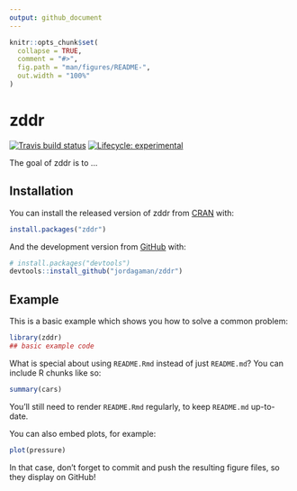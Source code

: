 ```yaml
---
output: github_document
---
```


<!-- README.md is generated from README.Rmd. Please edit that file -->

```r
knitr::opts_chunk$set(
  collapse = TRUE,
  comment = "#>",
  fig.path = "man/figures/README-",
  out.width = "100%"
)
```

# zddr

<!-- badges: start -->
[![Travis build status](https://travis-ci.com/jordagaman/zddr.svg?branch=master)](https://travis-ci.com/jordagaman/zddr)
[![Lifecycle: experimental](https://img.shields.io/badge/lifecycle-experimental-orange.svg)](https://www.tidyverse.org/lifecycle/#experimental)
<!-- badges: end -->

The goal of zddr is to ...

## Installation

You can install the released version of zddr from [CRAN](https://CRAN.R-project.org) with:

``` r
install.packages("zddr")
```

And the development version from [GitHub](https://github.com/) with:

``` r
# install.packages("devtools")
devtools::install_github("jordagaman/zddr")
```
## Example

This is a basic example which shows you how to solve a common problem:

```r
library(zddr)
## basic example code
```

What is special about using `README.Rmd` instead of just `README.md`? You can include R chunks like so:

```r
summary(cars)
```

You'll still need to render `README.Rmd` regularly, to keep `README.md` up-to-date.

You can also embed plots, for example:

```r
plot(pressure)
```

In that case, don't forget to commit and push the resulting figure files, so they display on GitHub!
